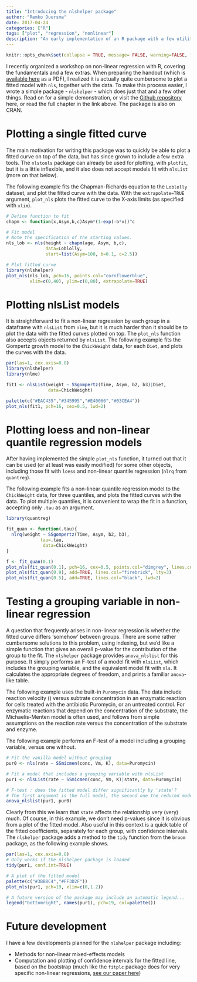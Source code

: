 ```yaml
---
title: "Introducing the nlshelper package"
author: "Remko Duursma"
date: 2017-04-24
categories: ["R"]
tags: ["plot", "regression", "nonlinear"]
description: "An early implementation of an R package with a few utility functions for non-linear regression, including nls, loess, nlme, quantreg. It is particularly easy to plot fitted models, and compare coefficients between models."
---
```


```r
knitr::opts_chunk$set(collapse = TRUE, message= FALSE, warning=FALSE, fig.width=6)
```


I recently organized a workshop on non-linear regression with R, covering the fundamentals and a few extras. When preparing the handout (which is [available here](http://www.hiercourse.com/nonlinear) as a PDF), I realized it is actually quite cumbersome to plot a fitted model with `nls`, together with the data. To make this process easier, I wrote a simple package - `nlshelper` - which does just that and a few other things. Read on for a simple demonstration, or visit the [Github repository](https://github.com/remkoduursma/nlshelper) here, or read the full chapter in the link above. The package is also on CRAN. 

# Plotting a single fitted curve

The main motivation for writing this package was to quickly be able to plot a fitted curve on top of the data, but has since grown to include a few extra tools. The `nlstools` package can already be used for plotting, with `plotfit`, but it is a little inflexible, and it also does not accept models fit with `nlsList` (more on that below).

The following example fits the Chapman-Richards equation to the `Loblolly` dataset, and plot the fitted curve with the data. With the `extrapolate=TRUE` argument, `plot_nls` plots the fitted curve to the X-axis limits (as specified with `xlim`).

```r
# Define function to fit
chapm <- function(x,Asym,b,c)Asym*(1-exp(-b*x))^c

# Fit model
# Note the specification of the starting values.
nls_lob <- nls(height ~ chapm(age, Asym, b,c),
               data=Loblolly,
               start=list(Asym=100, b=0.1, c=2.5))

# Plot fitted curve
library(nlshelper)
plot_nls(nls_lob, pch=16, points.col="cornflowerblue", 
         xlim=c(0,40), ylim=c(0,80), extrapolate=TRUE)
```

# Plotting nlsList models

It is straightforward to fit a non-linear regression by each group in a dataframe with `nlsList` from `nlme`, but it is much harder than it should be to plot the data with the fitted curves plotted on top. The `plot_nls` function also accepts objects returned by `nlsList`. The following example fits the Gompertz growth model to the `ChickWeight` data, for each `Diet`, and plots the curves with the data.

```r
par(las=1, cex.axis=0.8)
library(nlshelper)
library(nlme)

fit1 <- nlsList(weight ~ SSgompertz(Time, Asym, b2, b3)|Diet, 
                data=ChickWeight)

palette(c("#EAC435","#345995","#E40066","#03CEA4"))
plot_nls(fit1, pch=16, cex=0.5, lwd=2)
```


# Plotting loess and non-linear quantile regression models

After having implemented the simple `plot_nls` function, it turned out that it can be used (or at least was easily modified) for some other objects, including those fit with `loess` and non-linear quantile regression (`nlrq` from `quantreg`).

The following example fits a non-linear quantile regression model to the `ChickWeight` data, for three quantiles, and plots the fitted curves with the data. To plot multiple quantiles, it is convenient to wrap the fit in a function, accepting only `.tau` as an argument.

```r
library(quantreg)

fit_quan <- function(.tau){
  nlrq(weight ~ SSgompertz(Time, Asym, b2, b3), 
             tau=.tau,
              data=ChickWeight)
}

f <- fit_quan(0.1)
plot_nls(fit_quan(0.1), pch=16, cex=0.5, points.col="dimgrey", lines.col="firebrick", lty=3)
plot_nls(fit_quan(0.9), add=TRUE, lines.col="firebrick", lty=3)
plot_nls(fit_quan(0.5), add=TRUE, lines.col="black", lwd=2)
```



# Testing a grouping variable in non-linear regression

A question that frequently arises in non-linear regression is whether the fitted curve differs 'somehow' between groups. There are some rather cumbersome solutions to this problem, using indexing, but we'd like a simple function that gives an overall p-value for the contribution of the group to the fit. The `nlshelper` package provides `anova_nlslist` for this purpose. It simply performs an F-test of a model fit with `nlsList`, which includes the grouping variable, and the equivalent model fit with `nls`. It calculates the appropriate degrees of freedom, and prints a familiar `anova`-like table.

The following example uses the built-in `Puromycin` data. The data include reaction velocity (\code{rate}) versus subtrate concentration in an enzymatic reaction for cells treated with the antibiotic Puromycin, or an untreated control. For enzymatic reactions that depend on the concentration of the substrate, the Michaelis-Menten model is often used, and follows from simple assumptions on the reaction rate versus the concentration of the substrate and enzyme. 

The following example performs an F-test of a model including a grouping variable, versus one without.

```r
# Fit the vanilla model without grouping
pur0 <- nls(rate ~ SSmicmen(conc, Vm, K), data=Puromycin)

# Fit a model that includes a grouping variable with nlsList
pur1 <- nlsList(rate ~ SSmicmen(conc, Vm, K)|state, data=Puromycin)

# F-test : does the fitted model differ significantly by 'state'?
# The first argument is the full model, the second one the reduced model.
anova_nlslist(pur1, pur0)
```

Clearly from this we learn that `state` affects the relationship very (very) much. Of course, in this example, we don't need p-values since it is obvious from a plot of the fitted model. Also useful in this context is a quick table of the fitted coefficients, separately for each group, with confidence intervals. The `nlshelper` package adds a method to the `tidy` function from the `broom` package, as the following example shows.


```r
par(las=1, cex.axis=0.8)
# Only works if the nlshelper package is loaded
tidy(pur1, conf.int=TRUE)

# A plot of the fitted model
palette(c("#3BB8C4","#FF3D2F"))
plot_nls(pur1, pch=19, xlim=c(0,1.2))

# A future version of the package may include an automatic legend...
legend("bottomright", names(pur1), pch=19, col=palette())
```

# Future development

I have a few developments planned for the `nlshelper` package including:

- Methods for non-linear mixed-effects models
- Computation and plotting of confidence intervals for the fitted line, based on the bootstrap (much like the `fitplc` package does for very specific non-linear regressions, [see our paper here](http://jplanthydro.org/article/view/1541))






















